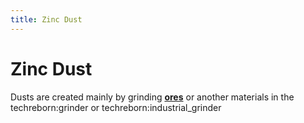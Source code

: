 ```yaml
---
title: Zinc Dust
---
```


<ItemImage file="zinc_dust" alt="Zinc Dust" size="200" />

# Zinc Dust

Dusts are created mainly by grinding **[ores](/world_generation/ore)** or another materials in the <mcitem>techreborn:grinder</mcitem> 
or <mcitem>techreborn:industrial_grinder</mcitem>
